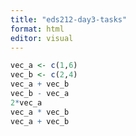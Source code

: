 ```yaml
---
title: "eds212-day3-tasks"
format: html
editor: visual
---
```


```r
vec_a <- c(1,6)
vec_b <- c(2,4)
vec_a + vec_b
vec_b - vec_a
2*vec_a
vec_a * vec_b
vec_a + vec_b
```
